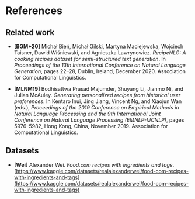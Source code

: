 # References

## Related work

- **[BGM+20]** Michał Bień, Michał Gilski, Martyna Maciejewska, Wojciech Taisner, Dawid Wiśniewski, and Agnieszka Lawrynowicz.
  _RecipeNLG: A cooking recipes dataset for semi-structured text generation_.
  In _Proceedings of the 13th International Conference on Natural Language Generation_, pages 22–28, Dublin, Ireland, December 2020. Association for Computational Linguistics.

- **[MLNM19]** Bodhisattwa Prasad Majumder, Shuyang Li, Jianmo Ni, and Julian McAuley.
  _Generating personalized recipes from historical user preferences_.
  In Kentaro Inui, Jing Jiang, Vincent Ng, and Xiaojun Wan (eds.), _Proceedings of the 2019 Conference on Empirical Methods in Natural Language Processing and the 9th International Joint Conference on Natural Language Processing (EMNLP-IJCNLP)_, pages 5976–5982, Hong Kong, China, November 2019. Association for Computational Linguistics.

## Datasets

- **[Wei]** Alexander Wei.
  _Food.com recipes with ingredients and tags_.
  [https://www.kaggle.com/datasets/realalexanderwei/food-com-recipes-with-ingredients-and-tags](https://www.kaggle.com/datasets/realalexanderwei/food-com-recipes-with-ingredients-and-tags)
